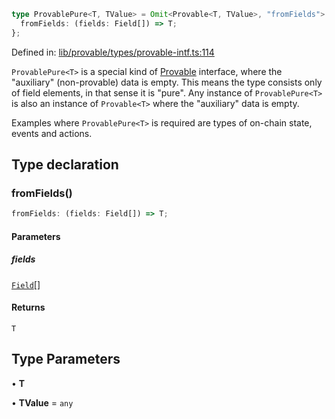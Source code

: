 ```ts
type ProvablePure<T, TValue> = Omit<Provable<T, TValue>, "fromFields"> & {
  fromFields: (fields: Field[]) => T;
};
```

Defined in: [lib/provable/types/provable-intf.ts:114](https://github.com/o1-labs/o1js/blob/df1ff77af12d7cbbed4a6167f02815fad4f0dceb/src/lib/provable/types/provable-intf.ts#L114)

`ProvablePure<T>` is a special kind of [Provable](Provable.mdx) interface, where the "auxiliary" (non-provable) data is empty.
This means the type consists only of field elements, in that sense it is "pure".
Any instance of `ProvablePure<T>` is also an instance of `Provable<T>` where the "auxiliary" data is empty.

Examples where `ProvablePure<T>` is required are types of on-chain state, events and actions.

## Type declaration

### fromFields()

```ts
fromFields: (fields: Field[]) => T;
```

#### Parameters

##### fields

[`Field`](../classes/Field.mdx)[]

#### Returns

`T`

## Type Parameters

• **T**

• **TValue** = `any`
